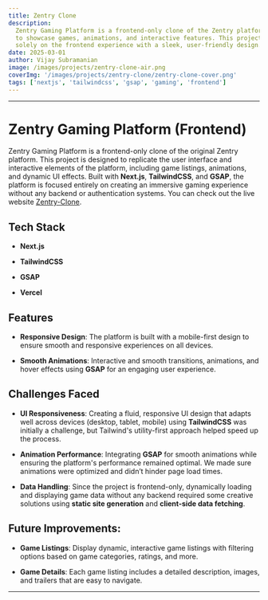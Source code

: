 ```yaml
---
title: Zentry Clone
description:
  Zentry Gaming Platform is a frontend-only clone of the Zentry platform built
  to showcase games, animations, and interactive features. This project focuses
  solely on the frontend experience with a sleek, user-friendly design.
date: 2025-03-01
author: Vijay Subramanian
image: /images/projects/zentry-clone-air.png
coverImg: '/images/projects/zentry-clone/zentry-clone-cover.png'
tags: ['nextjs', 'tailwindcss', 'gsap', 'gaming', 'frontend']
---
```


---

# Zentry Gaming Platform (Frontend)

Zentry Gaming Platform is a frontend-only clone of the original Zentry platform.
This project is designed to replicate the user interface and interactive
elements of the platform, including game listings, animations, and dynamic UI
effects. Built with **Next.js**, **TailwindCSS**, and **GSAP**, the platform is
focused entirely on creating an immersive gaming experience without any backend
or authentication systems. You can check out the live website
[Zentry-Clone](https://vs-zentry-clone.vercel.app//).

## Tech Stack

- **Next.js**

- **TailwindCSS**

- **GSAP**

- **Vercel**

## Features

- **Responsive Design**: The platform is built with a mobile-first design to
  ensure smooth and responsive experiences on all devices.

- **Smooth Animations**: Interactive and smooth transitions, animations, and
  hover effects using **GSAP** for an engaging user experience.

## Challenges Faced

- **UI Responsiveness**: Creating a fluid, responsive UI design that adapts well
  across devices (desktop, tablet, mobile) using **TailwindCSS** was initially a
  challenge, but Tailwind's utility-first approach helped speed up the process.

- **Animation Performance**: Integrating **GSAP** for smooth animations while
  ensuring the platform's performance remained optimal. We made sure animations
  were optimized and didn’t hinder page load times.

- **Data Handling**: Since the project is frontend-only, dynamically loading and
  displaying game data without any backend required some creative solutions
  using **static site generation** and **client-side data fetching**.

## Future Improvements:

- **Game Listings**: Display dynamic, interactive game listings with filtering
  options based on game categories, ratings, and more.

- **Game Details**: Each game listing includes a detailed description, images,
  and trailers that are easy to navigate.

---
